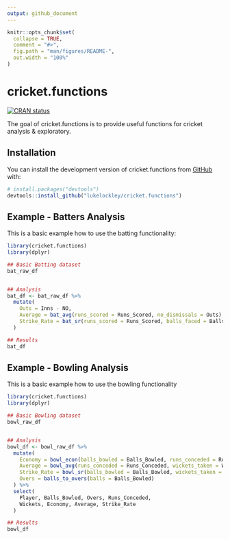 ```yaml
---
output: github_document
---
```


<!-- README.md is generated from README.Rmd. Please edit that file -->

```r
knitr::opts_chunk$set(
  collapse = TRUE,
  comment = "#>",
  fig.path = "man/figures/README-",
  out.width = "100%"
)
```

# cricket.functions

<!-- badges: start -->
[![CRAN status](https://www.r-pkg.org/badges/version/cricket.functions)](https://CRAN.R-project.org/package=cricket.functions)
<!-- badges: end -->

The goal of cricket.functions is to provide useful functions for cricket analysis & exploratory.

## Installation

You can install the development version of cricket.functions from [GitHub](https://github.com/) with:

``` r
# install.packages("devtools")
devtools::install_github("lukelockley/cricket.functions")
```

## Example - Batters Analysis

This is a basic example how to use the batting functionality:

```r
library(cricket.functions)
library(dplyr)

## Basic Batting dataset
bat_raw_df


## Analysis
bat_df <- bat_raw_df %>%
  mutate(
    Outs = Inns - NO,
    Average = bat_avg(runs_scored = Runs_Scored, no_dismissals = Outs),
    Strike_Rate = bat_sr(runs_scored = Runs_Scored, balls_faced = Balls_Faced)
  )

## Results
bat_df
```

## Example - Bowling Analysis

This is a basic example how to use the bowling functionality

```r
library(cricket.functions)
library(dplyr)

## Basic Bowling dataset
bowl_raw_df


## Analysis
bowl_df <- bowl_raw_df %>%
  mutate(
    Economy = bowl_econ(balls_bowled = Balls_Bowled, runs_conceded = Runs_Conceded),
    Average = bowl_avg(runs_conceded = Runs_Conceded, wickets_taken = Wickets),
    Strike_Rate = bowl_sr(balls_bowled = Balls_Bowled, wickets_taken = Wickets),
    Overs = balls_to_overs(balls = Balls_Bowled)
  ) %>%
  select(
    Player, Balls_Bowled, Overs, Runs_Conceded,
    Wickets, Economy, Average, Strike_Rate
  )

## Results
bowl_df
```
